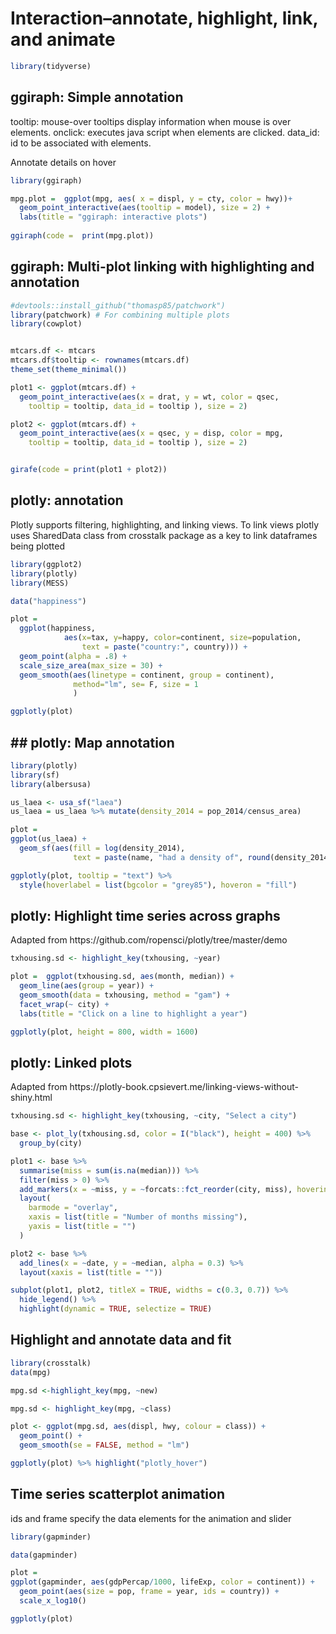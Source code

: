 \cleardoublepage 

# Interaction--annotate, highlight, link, and animate{#Interaction}



```r
library(tidyverse)

```

##  ggiraph: Simple annotation
tooltip: mouse-over tooltips display information when mouse is over elements.
onclick: executes java script when elements are clicked.
data_id: id to be associated with elements.


Annotate details on hover
```r
library(ggiraph)

mpg.plot =  ggplot(mpg, aes( x = displ, y = cty, color = hwy))+  
  geom_point_interactive(aes(tooltip = model), size = 2) +  	
  labs(title = "ggiraph: interactive plots")
	
ggiraph(code = 	print(mpg.plot))

```

## ggiraph: Multi-plot linking with highlighting and annotation
```r
#devtools::install_github("thomasp85/patchwork")
library(patchwork) # For combining multiple plots
library(cowplot)


mtcars.df <- mtcars
mtcars.df$tooltip <- rownames(mtcars.df)
theme_set(theme_minimal())

plot1 <- ggplot(mtcars.df) +
  geom_point_interactive(aes(x = drat, y = wt, color = qsec, 
    tooltip = tooltip, data_id = tooltip ), size = 2) 

plot2 <- ggplot(mtcars.df) +
  geom_point_interactive(aes(x = qsec, y = disp, color = mpg, 
    tooltip = tooltip, data_id = tooltip ), size = 2)


girafe(code = print(plot1 + plot2))
```


## plotly: annotation

Plotly supports filtering, highlighting, and linking views. To link views plotly uses SharedData class from crosstalk package as a key to link dataframes being plotted


```r
library(ggplot2)
library(plotly)
library(MESS)

data("happiness")

plot = 
  ggplot(happiness, 
            aes(x=tax, y=happy, color=continent, size=population, 
                text = paste("country:", country))) + 
  geom_point(alpha = .8) + 
  scale_size_area(max_size = 30) + 
  geom_smooth(aes(linetype = continent, group = continent),
              method="lm", se= F, size = 1
              )

ggplotly(plot)
```


## ## plotly: Map annotation 
```r
library(plotly)
library(sf)
library(albersusa)

us_laea <- usa_sf("laea")
us_laea = us_laea %>% mutate(density_2014 = pop_2014/census_area)

plot =  
ggplot(us_laea) + 
  geom_sf(aes(fill = log(density_2014), 
              text = paste(name, "had a density of", round(density_2014, 0))))

ggplotly(plot, tooltip = "text") %>%
  style(hoverlabel = list(bgcolor = "grey85"), hoveron = "fill")
```

## plotly: Highlight time series across graphs
Adapted from https://github.com/ropensci/plotly/tree/master/demo

```r


txhousing.sd <- highlight_key(txhousing, ~year)

plot =  ggplot(txhousing.sd, aes(month, median)) +
  geom_line(aes(group = year)) + 
  geom_smooth(data = txhousing, method = "gam") + 
  facet_wrap(~ city) +
  labs(title = "Click on a line to highlight a year")

ggplotly(plot, height = 800, width = 1600)

```
## plotly: Linked plots
Adapted from https://plotly-book.cpsievert.me/linking-views-without-shiny.html

```r

txhousing.sd <- highlight_key(txhousing, ~city, "Select a city")

base <- plot_ly(txhousing.sd, color = I("black"), height = 400) %>%
  group_by(city)

plot1 <- base %>%
  summarise(miss = sum(is.na(median))) %>%
  filter(miss > 0) %>%
  add_markers(x = ~miss, y = ~forcats::fct_reorder(city, miss), hoverinfo = "x+y") %>%
  layout(
    barmode = "overlay",
    xaxis = list(title = "Number of months missing"),
    yaxis = list(title = "")
  ) 

plot2 <- base %>%
  add_lines(x = ~date, y = ~median, alpha = 0.3) %>%
  layout(xaxis = list(title = ""))

subplot(plot1, plot2, titleX = TRUE, widths = c(0.3, 0.7)) %>% 
  hide_legend() %>%
  highlight(dynamic = TRUE, selectize = TRUE)

```

## Highlight and annotate data and fit
```r
library(crosstalk)
data(mpg)

mpg.sd <-highlight_key(mpg, ~new)

mpg.sd <- highlight_key(mpg, ~class)

plot <- ggplot(mpg.sd, aes(displ, hwy, colour = class)) +
  geom_point() +
  geom_smooth(se = FALSE, method = "lm")

ggplotly(plot) %>% highlight("plotly_hover")
```

## Time series scatterplot animation

ids and frame specify the data elements for the animation and slider
```r
library(gapminder)

data(gapminder)

plot = 
ggplot(gapminder, aes(gdpPercap/1000, lifeExp, color = continent)) +
  geom_point(aes(size = pop, frame = year, ids = country)) +
  scale_x_log10()

ggplotly(plot)


```
  
  